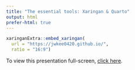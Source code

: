 ```yaml
---
title: "The essential tools: Xaringan & Quarto"
output: html
prefer-html: true
---
```


```r
xaringanExtra::embed_xaringan(
  url = "https://jwkee0420.github.io/",
  ratio = "16:9")
```

To view this presentation full-screen, [click here](https://joepost.github.io/casa0023-xaringan-wk2pres/).
